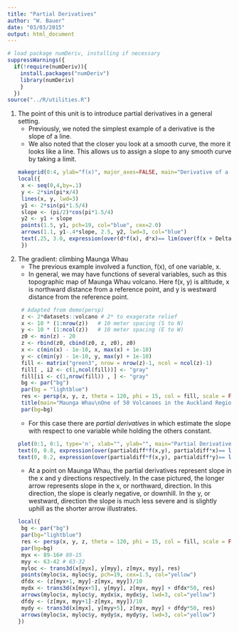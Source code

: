 ```yaml
---
title: "Partial Derivatives"
author: "W. Bauer"
date: "03/03/2015"
output: html_document
---
```


```r
# load package numDeriv, installing if necessary
suppressWarnings({
  if(!require(numDeriv)){
    install.packages("numDeriv")
    library(numDeriv)
    }
  })
source("../R/utilities.R")
```

1. The point of this unit is to introduce partial derivatives in a general setting.
    + Previously, we noted the simplest example of a derivative is the slope of a line.
    + We also noted that the closer you look at a smooth curve, the more it looks like a line. This allows us to assign a slope to any smooth curve by taking a limit.
    ```r
makegrid(0:4, ylab="f(x)", major_axes=FALSE, main="Derivative of a function of 1 variable", cex.lab=2)
local({
  x <- seq(0,4,by=.1)
  y <- 2*sin(pi*x/4)
  lines(x, y, lwd=3)
  y1 <- 2*sin(pi*1.5/4)
  slope <- (pi/2)*cos(pi*1.5/4)
  y2 <- y1 + slope
  points(1.5, y1, pch=19, col="blue", cex=2.0)
  arrows(1.1, y1-.4*slope, 2.5, y2, lwd=3, col="blue")
  text(.25, 3.0, expression(over(d*f(x), d*x)== lim(over(f(x + Delta*x) - f(x), Delta*x), Delta*x %->% 0)), pos=4)
  })
```

2. The gradient: climbing Maunga Whau
    + The previous example involved a function, f(x), of one variable, x.
    + In general, we may have functions of several variables, such as this topographic map of Maunga Whau volcano. Here f(x, y) is altitude, x is northward distance from a reference point, and y is westward distance from the reference point.
    ```r
  # Adapted from demo(persp)
  z <- 2*datasets::volcano # 2* to exagerate relief
  x <- 10 * (1:nrow(z))   # 10 meter spacing (S to N)
  y <- 10 * (1:ncol(z))   # 10 meter spacing (E to W)
  z0 <- min(z) - 20
  z <- rbind(z0, cbind(z0, z, z0), z0)
  x <- c(min(x) - 1e-10, x, max(x) + 1e-10)
  y <- c(min(y) - 1e-10, y, max(y) + 1e-10)
  fill <- matrix("green3", nrow = nrow(z)-1, ncol = ncol(z)-1)
  fill[ , i2 <- c(1,ncol(fill))] <- "gray"
  fill[i1 <- c(1,nrow(fill)) , ] <- "gray"
  bg <- par("bg")
  par(bg = "lightblue")
  res <- persp(x, y, z, theta = 120, phi = 15, col = fill, scale = FALSE, xlab="x (South to North)", ylab="y (East to West)", zlab = "f(x, y)")
  title(main="Maunga Whau\nOne of 50 Volcanoes in the Auckland Region.", font.main = 4)
  par(bg=bg)
```
    + For this case there are *partial derivatives* in which estimate the slope with respect to one variable while holding the others constant.
    ```r
plot(0:1, 0:1, type='n', xlab="", ylab="", main="Partial Derivatives", xaxt='n', yaxt='n', bty='n')
text(0, 0.8, expression(over(partialdiff*f(x,y), partialdiff*x)== lim(over(f(x + Delta*x, y) - f(x, y), Delta*x), Delta*x %->% 0)), pos=4, cex=1.5)
text(0, 0.2, expression(over(partialdiff*f(x,y), partialdiff*y)== lim(over(f(x, y + Delta*y) - f(x, y), Delta*y), Delta*y %->% 0)), pos=4, cex=1.5)
```
    + At a point on Maunga Whau, the partial derivatives represent slope in the x and y directions respectively. In the case pictured, the longer arrow represents slope in the x, or northward, direction. In this direction, the slope is clearly negative, or downhill. In the y, or westward, direction the slope is much less severe and is slightly uphill as the shorter arrow illustrates.  
    ```r
local({
  bg <- par("bg")
  par(bg="lightblue")
  res <- persp(x, y, z, theta = 120, phi = 15, col = fill, scale = FALSE, box=FALSE, main="Partial Derivatives")
  par(bg=bg)
  myx <- 89-16# 89-15
  myy <- 63-42 # 63-32
  myloc <- trans3d(x[myx], y[myy], z[myx, myy], res)
  points(myloc$x, myloc$y, pch=19, cex=1.5, col="yellow")
  dfdx <- (z[myx+1, myy]-z[myx, myy])/10
  mydx <- trans3d(x[myx+5], y[myy], z[myx, myy] + dfdx*50, res)
  arrows(myloc$x, myloc$y, mydx$x, mydx$y, lwd=3, col="yellow")
  dfdy <- (z[myx, myy+1]-z[myx, myy])/10
  mydy <- trans3d(x[myx], y[myy+5], z[myx, myy] + dfdy*50, res)
  arrows(myloc$x, myloc$y, mydy$x, mydy$y, lwd=3, col="yellow")
   })
```


